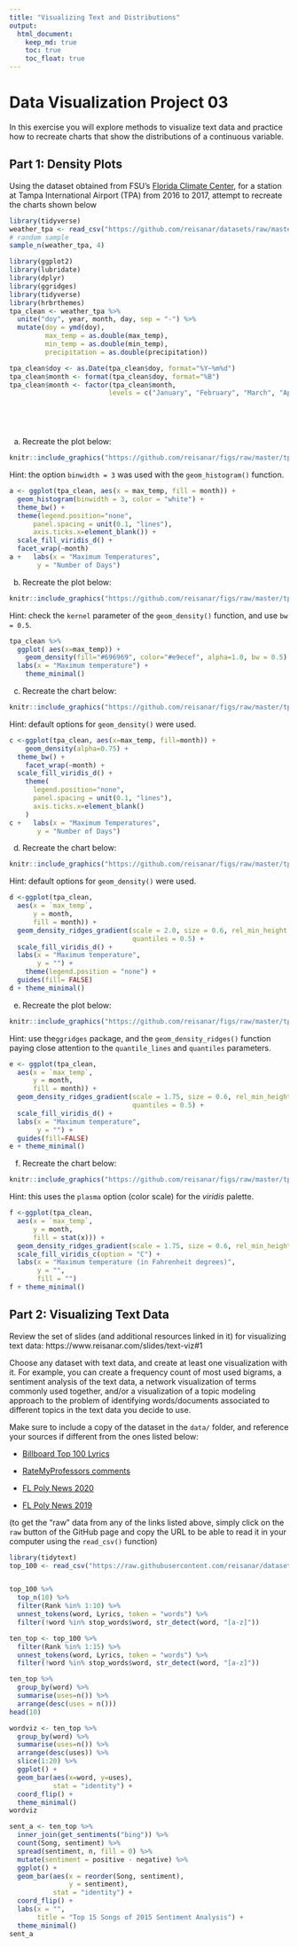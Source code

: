 ```yaml
---
title: "Visualizing Text and Distributions"
output: 
  html_document: 
    keep_md: true
    toc: true
    toc_float: true
---
```


# Data Visualization Project 03


In this exercise you will explore methods to visualize text data and practice how to recreate charts that show the distributions of a continuous variable. 


## Part 1: Density Plots

Using the dataset obtained from FSU's [Florida Climate Center](https://climatecenter.fsu.edu/climate-data-access-tools/downloadable-data), for a station at Tampa International Airport (TPA) from 2016 to 2017, attempt to recreate the charts shown below

```r
library(tidyverse)
weather_tpa <- read_csv("https://github.com/reisanar/datasets/raw/master/tpa_weather_16_17.csv")
# random sample 
sample_n(weather_tpa, 4)

```

```r
library(ggplot2)
library(lubridate)
library(dplyr)
library(ggridges)
library(tidyverse)
library(hrbrthemes)
tpa_clean <- weather_tpa %>% 
  unite("doy", year, month, day, sep = "-") %>% 
  mutate(doy = ymd(doy), 
         max_temp = as.double(max_temp), 
         min_temp = as.double(min_temp), 
         precipitation = as.double(precipitation))

tpa_clean$doy <- as.Date(tpa_clean$doy, format="%Y~%m%d")
tpa_clean$month <- format(tpa_clean$doy, format="%B")
tpa_clean$month <- factor(tpa_clean$month, 
                         levels = c("January", "February", "March", "April", "May", "June", "July", "August", "September", "October", "November", "December"))



  
```

(a) Recreate the plot below:

```r
knitr::include_graphics("https://github.com/reisanar/figs/raw/master/tpa_max_temps_facet.png")
```

Hint: the option `binwidth = 3` was used with the `geom_histogram()` function.

```r
a <- ggplot(tpa_clean, aes(x = max_temp, fill = month)) +
  geom_histogram(binwidth = 3, color = "white") +
  theme_bw() +
  theme(legend.position="none",
      panel.spacing = unit(0.1, "lines"),
      axis.ticks.x=element_blank()) + 
  scale_fill_viridis_d() +
  facet_wrap(~month)
a +   labs(x = "Maximum Temperatures",
       y = "Number of Days")
```


(b) Recreate the plot below:


```r
knitr::include_graphics("https://github.com/reisanar/figs/raw/master/tpa_max_temps_density.png")
```

Hint: check the `kernel` parameter of the `geom_density()` function, and use `bw = 0.5`.

```r
tpa_clean %>%
  ggplot( aes(x=max_temp)) +
    geom_density(fill="#696969", color="#e9ecef", alpha=1.0, bw = 0.5) +
  labs(x = "Maximum temperature") +
    theme_minimal()

```

(c) Recreate the chart below:


```r
knitr::include_graphics("https://github.com/reisanar/figs/raw/master/tpa_max_temps_density_facet.png")
```

Hint: default options for `geom_density()` were used. 

```r
c <-ggplot(tpa_clean, aes(x=max_temp, fill=month)) +
    geom_density(alpha=0.75) +
  theme_bw() +
    facet_wrap(~month) +
  scale_fill_viridis_d() +
    theme(
      legend.position="none",
      panel.spacing = unit(0.1, "lines"),
      axis.ticks.x=element_blank()
    )
c +   labs(x = "Maximum Temperatures",
       y = "Number of Days")
```

(d) Recreate the chart below:


```r
knitr::include_graphics("https://github.com/reisanar/figs/raw/master/tpa_max_temps_ridges.png")
```

Hint: default options for `geom_density()` were used. 

```r
d <-ggplot(tpa_clean,
  aes(x = `max_temp`,
      y = month,
      fill = month)) +
  geom_density_ridges_gradient(scale = 2.0, size = 0.6, rel_min_height = 0.01, quantile_lines = TRUE,
                               quantiles = 0.5) +
  scale_fill_viridis_d() +
  labs(x = "Maximum temperature",
       y = "") +
    theme(legend.position = "none") +
  guides(fill= FALSE)
d + theme_minimal()
```


(e) Recreate the plot below:

```r
knitr::include_graphics("https://github.com/reisanar/figs/raw/master/tpa_max_temps_ridges.png")
```

Hint: use the`ggridges` package, and the `geom_density_ridges()` function paying close attention to the `quantile_lines` and `quantiles` parameters.

```r
e <- ggplot(tpa_clean,
  aes(x = `max_temp`,
      y = month,
      fill = month)) +
  geom_density_ridges_gradient(scale = 1.75, size = 0.6, rel_min_height = 0.01, quantile_lines = TRUE,
                               quantiles = 0.5) +
  scale_fill_viridis_d() +
  labs(x = "Maximum temperature",
       y = "") +
  guides(fill=FALSE)
e + theme_minimal()
```

(f) Recreate the chart below:

```r
knitr::include_graphics("https://github.com/reisanar/figs/raw/master/tpa_max_temps_ridges_plasma.png")
```

Hint: this uses the `plasma` option (color scale) for the _viridis_ palette.

```r
f <-ggplot(tpa_clean,
  aes(x = `max_temp`,
      y = month,
      fill = stat(x))) +
  geom_density_ridges_gradient(scale = 1.75, size = 0.6, rel_min_height = 0.01, quantile_lines = TRUE, quantiles = 0.5) +
  scale_fill_viridis_c(option = "C") +
  labs(x = "Maximum temperature (in Fahrenheit degrees)",
       y = "",
       fill = "")
f + theme_minimal()
```



## Part 2: Visualizing Text Data

Review the set of slides (and additional resources linked in it) for visualizing text data: https://www.reisanar.com/slides/text-viz#1

Choose any dataset with text data, and create at least one visualization with it. For example, you can create a frequency count of most used bigrams, a sentiment analysis of the text data, a network visualization of terms commonly used together, and/or a visualization of a topic modeling approach to the problem of identifying words/documents associated to different topics in the text data you decide to use. 

Make sure to include a copy of the dataset in the `data/` folder, and reference your sources if different from the ones listed below:

- [Billboard Top 100 Lyrics](https://github.com/reisanar/datasets/blob/master/BB_top100_2015.csv)

- [RateMyProfessors comments](https://github.com/reisanar/datasets/blob/master/rmp_wit_comments.csv)

- [FL Poly News 2020](https://github.com/reisanar/datasets/blob/master/poly_news_FL20.csv)

- [FL Poly News 2019](https://github.com/reisanar/datasets/blob/master/poly_news_FL19.csv)

(to get the "raw" data from any of the links listed above, simply click on the `raw` button of the GitHub page and copy the URL to be able to read it in your computer using the `read_csv()` function)

```r
library(tidytext)
top_100 <- read_csv("https://raw.githubusercontent.com/reisanar/datasets/master/BB_top100_2015.csv")


top_100 %>%
  top_n(10) %>%
  filter(Rank %in% 1:10) %>%
  unnest_tokens(word, Lyrics, token = "words") %>%
  filter(!word %in% stop_words$word, str_detect(word, "[a-z]"))
```

```r
ten_top <- top_100 %>%
  filter(Rank %in% 1:15) %>%
  unnest_tokens(word, Lyrics, token = "words") %>%
  filter(!word %in% stop_words$word, str_detect(word, "[a-z]"))

ten_top %>%
  group_by(word) %>%
  summarise(uses=n()) %>%
  arrange(desc(uses = n()))
head(10)


```

```r
wordviz <- ten_top %>%
  group_by(word) %>%
  summarise(uses=n()) %>%
  arrange(desc(uses)) %>%
  slice(1:20) %>%
  ggplot() +
  geom_bar(aes(x=word, y=uses),
           stat = "identity") +
  coord_flip() +
  theme_minimal()
wordviz
```

```r
sent_a <- ten_top %>%
  inner_join(get_sentiments("bing")) %>%
  count(Song, sentiment) %>%
  spread(sentiment, n, fill = 0) %>%
  mutate(sentiment = positive - negative) %>%
  ggplot() + 
  geom_bar(aes(x = reorder(Song, sentiment), 
               y = sentiment), 
           stat = "identity") + 
  coord_flip() + 
  labs(x = "", 
       title = "Top 15 Songs of 2015 Sentiment Analysis") + 
  theme_minimal()
sent_a
```
